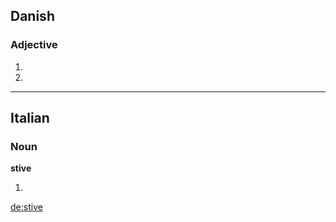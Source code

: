 ==Danish==

===Adjective===
{{infl|da|adjective form}}

# {{form of|definite|stiv|lang=Danish}}
# {{form of|plural|stiv|lang=Danish}}

----

==Italian==

===Noun===
'''stive''' {{f}}

# {{plural of|[[stiva]]|lang=Italian}}

[[de:stive]]